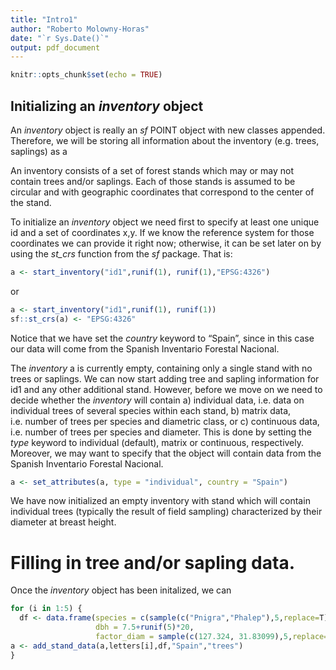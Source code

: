 ```yaml
---
title: "Intro1"
author: "Roberto Molowny-Horas"
date: "`r Sys.Date()`"
output: pdf_document
---
```


```r
knitr::opts_chunk$set(echo = TRUE)
```


## Initializing an *inventory* object

An *inventory* object is really an *sf* POINT object with new classes appended. Therefore, we will be storing all information about the inventory (e.g. trees, saplings) as a 

An inventory consists of a set of forest stands which may or may not contain trees and/or saplings. Each of those stands is assumed to be circular and with geographic coordinates that correspond to the center of the stand.

To initialize an *inventory* object we need first to specify at least one unique id and a set of coordinates x,y. If we know the reference system for those coordinates we can provide it right now; otherwise, it can be set later on by using the *st_crs* function from the *sf* package. That is:

```r
a <- start_inventory("id1",runif(1), runif(1),"EPSG:4326")
```

or

```r
a <- start_inventory("id1",runif(1), runif(1))
sf::st_crs(a) <- "EPSG:4326"
```

Notice that we have set the *country* keyword to "Spain", since in this case our data will come from the Spanish Inventario Forestal Nacional.

The *inventory* a is currently empty, containing only a single stand with no trees or saplings. We can now start adding tree and sapling information for id1 and any other additional stand. However, before we move on we need to decide whether the *inventory* will contain a) individual data, i.e. data on individual trees of several species within each stand, b) matrix data, i.e. number of trees per species and diametric class, or c) continuous data, i.e. number of trees per species and diameter. This is done by setting the *type* keyword to individual (default), matrix or continuous, respectively. Moreover, we may want to specify that the object will contain data from the Spanish Inventario Forestal Nacional.

```r
a <- set_attributes(a, type = "individual", country = "Spain")
```

We have now initialized an empty inventory with stand which will contain individual trees (typically the result of field sampling) characterized by their diameter at breast height.


# Filling in tree and/or sapling data.

Once the *inventory* object has been initalized, we can 

```r
for (i in 1:5) {
  df <- data.frame(species = c(sample(c("Pnigra","Phalep"),5,replace=T)),
                   dbh = 7.5+runif(5)*20,
                   factor_diam = sample(c(127.324, 31.83099),5,replace=T))
a <- add_stand_data(a,letters[i],df,"Spain","trees")
}
```

